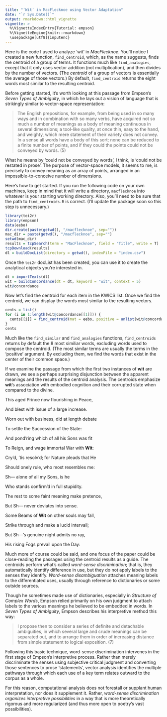 ```yaml
---
title: "‘Wit’ in MacFlecknoe using Vector Adaptation"
date: "`r Sys.Date()`"
output: rmarkdown::html_vignette
vignette: >
  %\VignetteIndexEntry{Tutorial: empson}
  %\VignetteEngine{knitr::rmarkdown}
  \usepackage[utf8]{inputenc}
---
```


Here is the code I used to analyze 'wit' in *MacFlecknoe*. You'll notice I created a new function, `find_centroid`, which, as the name suggests, finds the centroid of a group of terms. It functions much like `find_analogies`, except that it only uses vector addition (not multiplication), and then divides by the number of vectors. (The *centroid* of a group of vectors is essentially the average of those vectors.) By default, `find_centroid` returns the eight words most similar to the resulting centroid.

Before getting started, it's worth looking at this passage from Empson's *Seven Types of Ambiguity*, in which he lays out a vision of language that is strikingly similar to vector-space representation:

> The English prepositions, for example, from being used in so many ways and in combination with so many verbs, have acquired not so much a number of meanings as a body of meaning continuous in several dimensions; a tool-like quality, at once thin, easy to the hand, and weighty, which mere statement of their variety does not convey. In a sense all words have a body of this sort; none can be reduced to a finite number of points, and if they could the points could not be conveyed by words. (5)

What he means by 'could not be conveyed by words', I think, is 'could not be restated in prose'. The purpose of vector-space models, it seems to me, is precisely to convey meaning as an array of points, arranged in an impossible-to-conceive number of dimensions.

Here's how to get started. If you run the following code on your own machines, keep in mind that it will write a directory, `macflecknoe` into whatever is your starting working directory. Also, you'll need to be sure that the path to `find_centroids.R` is correct. (I'll update the package soon so this step is unnecessary.)

```r
library(tei2r)
library(empson)
data(eebo)
dir.create(paste(getwd(), "/macflecknoe", sep=""))
mac_dir = paste(getwd(), "/macflecknoe", sep="")
setwd(mac_dir)
results = tcpSearch(term = "MacFlecknoe", field = "Title", write = T)
tcpDownload(results)
dl = buildDocList(directory = getwd(), indexFile = "index.csv")
```

Once the `tei2r` docList has been created, you can use it to create the analytical objects you're interested in.

```r
dt = importTexts(dl)
wit = buildConcordance(dt = dt, keyword = "wit", context = 5)
wit@concordance
```

Now let's find the centroid for each item in the KWICS list. Once we find the centroid, we can display the words most similar to the resulting vectors.

```r
cents = list()
for (i in 1:length(wit@concordance[[1]])) {
  cents[[i]] = find_centroid(mat = eebo, positive = unlist(wit@concordance[[1]][i]))
}
cents
```

Much like the `find_similar` and `find_analogies` functions, `find_centroids` returns by default the 8 most similiar words, excluding words used to compose the centroid. (The most similar terms are usually the terms in the 'positive' argument. By excluding them, we find the words that exist in the center of their common space.)

If we examine the passage from which the first two instances of **wit** are drawn, we see a perhaps surprising disjunction between the apparent meanings and the results of the centroid analysis. The centroids emphasize **wit**'s association with embodied cognition and their corrupted state when compared to the divine.

This aged Prince now flourishing in Peace,

And blest with issue of a large increase.

Worn out with business, did at length debate

To settle the Succession of the State:

And pond'ring which of all his Sons was fit

To Reign, and wage immortal War with **Wit**:

Cry'd, 'tis resolv'd; for Nature pleads that He

Should onely rule, who most resembles me:

  Sh— alone of all my Sons, is he

Who stands confirm'd in full stupidity.

The rest to some faint meaning make pretence,

But Sh— never deviates into sense.

Some Beams of **Wit** on other souls may fall,

Strike through and make a lucid intervall;

But Sh—'s genuine night admits no ray,

His rising Fogs prevail upon the Day:

Much more of course could be said, and one focus of the paper could be close-reading the passages using the centroid results as a guide. The centroids perform what's called *word-sense discrimination*; that is, they automatically identify difference in use, but they do not apply labels to the senses they identify. *Word-sense disambiguation* attaches meaning labels to the differentiated uses, usually through reference to dictionaries or some outside sources.

Though he sometimes made use of dictionaries, especially in *Structure of Complex Words*, Empson relied primarily on his own judgment to attach labels to the various meanings he believed to be embedded in words. In *Seven Types of Ambiguity*, Empson describes his interpretive method this way:

> I propose then to consider a series of definite and detachable ambiguities, in which several large and crude meanings can be separated out, and to arrange them in order of increasing distance from simple statement to logical exposition. (7)

Following this basic technique, word-sense discrimination intervenes in the first stage of Empson's interpretive process. Rather than merely discriminate the senses using subjective critical judgment and converting those sentences to prose 'statements', vector analysis identifies the multiple pathways through which each use of a key term relates outward to the corpus as a whole.

For this reason, computational analysis does not forestall or supplant human interpretation, nor does it supplement it. Rather, *word-sense discrimination organizes interpretive possibilities* in a way that is more theoretically rigorous and more regularized (and thus more open to poetry's vast possibilities).
